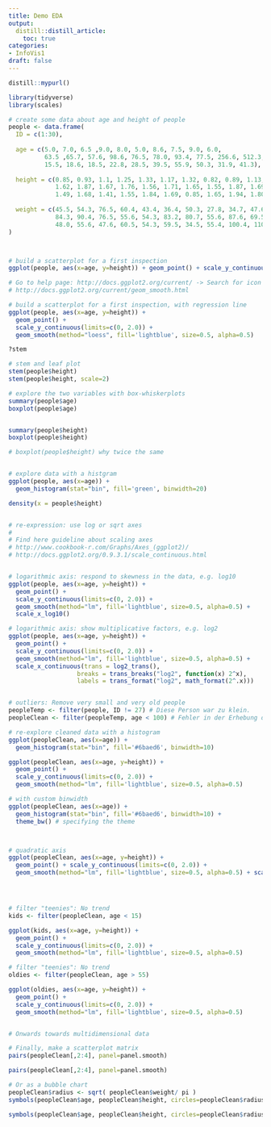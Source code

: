 ```yaml
---
title: Demo EDA
output: 
  distill::distill_article:
    toc: true
categories:
- InfoVis1
draft: false
---
```



```r
distill::mypurl()
```




```r


library(tidyverse)
library(scales)

# create some data about age and height of people
people <- data.frame(
  ID = c(1:30),
  
  age = c(5.0, 7.0, 6.5 ,9.0, 8.0, 5.0, 8.6, 7.5, 9.0, 6.0,
          63.5 ,65.7, 57.6, 98.6, 76.5, 78.0, 93.4, 77.5, 256.6, 512.3,
          15.5, 18.6, 18.5, 22.8, 28.5, 39.5, 55.9, 50.3, 31.9, 41.3),
  
  height = c(0.85, 0.93, 1.1, 1.25, 1.33, 1.17, 1.32, 0.82, 0.89, 1.13,
             1.62, 1.87, 1.67, 1.76, 1.56, 1.71, 1.65, 1.55, 1.87, 1.69,
             1.49, 1.68, 1.41, 1.55, 1.84, 1.69, 0.85, 1.65, 1.94, 1.80),
  
  weight = c(45.5, 54.3, 76.5, 60.4, 43.4, 36.4, 50.3, 27.8, 34.7, 47.6,
             84.3, 90.4, 76.5, 55.6, 54.3, 83.2, 80.7, 55.6, 87.6, 69.5,
             48.0, 55.6, 47.6, 60.5, 54.3, 59.5, 34.5, 55.4, 100.4, 110.3)
)



# build a scatterplot for a first inspection
ggplot(people, aes(x=age, y=height)) + geom_point() + scale_y_continuous(limits=c(0.75, 2.0))

# Go to help page: http://docs.ggplot2.org/current/ -> Search for icon of fit-line
# http://docs.ggplot2.org/current/geom_smooth.html

# build a scatterplot for a first inspection, with regression line
ggplot(people, aes(x=age, y=height)) + 
  geom_point() + 
  scale_y_continuous(limits=c(0, 2.0)) +
  geom_smooth(method="loess", fill='lightblue', size=0.5, alpha=0.5)

?stem

# stem and leaf plot
stem(people$height)
stem(people$height, scale=2)

# explore the two variables with box-whiskerplots
summary(people$age)
boxplot(people$age)


summary(people$height)
boxplot(people$height)

# boxplot(people$height) why twice the same


# explore data with a histgram
ggplot(people, aes(x=age)) + 
  geom_histogram(stat="bin", fill='green', binwidth=20)  

density(x = people$height)


# re-expression: use log or sqrt axes
#
# Find here guideline about scaling axes 
# http://www.cookbook-r.com/Graphs/Axes_(ggplot2)/
# http://docs.ggplot2.org/0.9.3.1/scale_continuous.html


# logarithmic axis: respond to skewness in the data, e.g. log10 
ggplot(people, aes(x=age, y=height)) + 
  geom_point() + 
  scale_y_continuous(limits=c(0, 2.0)) +
  geom_smooth(method="lm", fill='lightblue', size=0.5, alpha=0.5) +
  scale_x_log10()

# logarithmic axis: show multiplicative factors, e.g. log2
ggplot(people, aes(x=age, y=height)) + 
  geom_point() + 
  scale_y_continuous(limits=c(0, 2.0)) +
  geom_smooth(method="lm", fill='lightblue', size=0.5, alpha=0.5) +
  scale_x_continuous(trans = log2_trans(),
                   breaks = trans_breaks("log2", function(x) 2^x),
                   labels = trans_format("log2", math_format(2^.x)))


# outliers: Remove very small and very old people
peopleTemp <- filter(people, ID != 27) # Diese Person war zu klein.
peopleClean <- filter(peopleTemp, age < 100) # Fehler in der Erhebung des Alters

# re-explore cleaned data with a histogram
ggplot(peopleClean, aes(x=age)) + 
  geom_histogram(stat="bin", fill='#6baed6', binwidth=10)

ggplot(peopleClean, aes(x=age, y=height)) + 
  geom_point() + 
  scale_y_continuous(limits=c(0, 2.0)) +
  geom_smooth(method="lm", fill='lightblue', size=0.5, alpha=0.5)

# with custom binwidth
ggplot(peopleClean, aes(x=age)) + 
  geom_histogram(stat="bin", fill='#6baed6', binwidth=10) + 
  theme_bw() # specifying the theme



# quadratic axis
ggplot(peopleClean, aes(x=age, y=height)) + 
  geom_point() + scale_y_continuous(limits=c(0, 2.0)) +
  geom_smooth(method="lm", fill='lightblue', size=0.5, alpha=0.5) + scale_x_sqrt()




# filter "teenies": No trend
kids <- filter(peopleClean, age < 15)

ggplot(kids, aes(x=age, y=height)) + 
  geom_point() + 
  scale_y_continuous(limits=c(0, 2.0)) +
  geom_smooth(method="lm", fill='lightblue', size=0.5, alpha=0.5)

# filter "teenies": No trend
oldies <- filter(peopleClean, age > 55)

ggplot(oldies, aes(x=age, y=height)) + 
  geom_point() + 
  scale_y_continuous(limits=c(0, 2.0)) +
  geom_smooth(method="lm", fill='lightblue', size=0.5, alpha=0.5)


# Onwards towards multidimensional data

# Finally, make a scatterplot matrix
pairs(peopleClean[,2:4], panel=panel.smooth)

pairs(peopleClean[,2:4], panel=panel.smooth)

# Or as a bubble chart
peopleClean$radius <- sqrt( peopleClean$weight/ pi )
symbols(peopleClean$age, peopleClean$height, circles=peopleClean$radius)

symbols(peopleClean$age, peopleClean$height, circles=peopleClean$radius)

```


